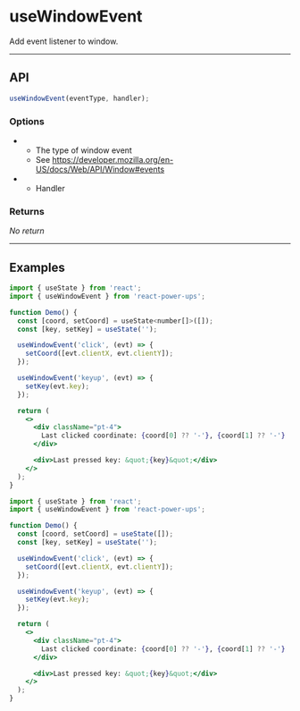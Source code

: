 


# useWindowEvent

Add event listener to window.

<hr className="custom-hr" />

## API

```js
useWindowEvent(eventType, handler);
```

### Options

- <Param name="eventType" type="string" isRequired />

  - The type of window event
  - See https://developer.mozilla.org/en-US/docs/Web/API/Window#events

- <Param name="handler" type="(ev: WindowEventMap[T]) => any" isRequired />

  - Handler

### Returns

_No return_

<hr className="custom-hr" />

## Examples

<BrowserWindow>
  <Demo />
</BrowserWindow>

<Tabs>
<TabItem value="JS" label="JS">

```jsx
import { useState } from 'react';
import { useWindowEvent } from 'react-power-ups';

function Demo() {
  const [coord, setCoord] = useState<number[]>([]);
  const [key, setKey] = useState('');

  useWindowEvent('click', (evt) => {
    setCoord([evt.clientX, evt.clientY]);
  });

  useWindowEvent('keyup', (evt) => {
    setKey(evt.key);
  });

  return (
    <>
      <div className="pt-4">
        Last clicked coordinate: {coord[0] ?? '-'}, {coord[1] ?? '-'}
      </div>

      <div>Last pressed key: &quot;{key}&quot;</div>
    </>
  );
}
```

</TabItem>
<TabItem value="TS" label="TS" default>

```jsx
import { useState } from 'react';
import { useWindowEvent } from 'react-power-ups';

function Demo() {
  const [coord, setCoord] = useState([]);
  const [key, setKey] = useState('');

  useWindowEvent('click', (evt) => {
    setCoord([evt.clientX, evt.clientY]);
  });

  useWindowEvent('keyup', (evt) => {
    setKey(evt.key);
  });

  return (
    <>
      <div className="pt-4">
        Last clicked coordinate: {coord[0] ?? '-'}, {coord[1] ?? '-'}
      </div>

      <div>Last pressed key: &quot;{key}&quot;</div>
    </>
  );
}
```

</TabItem>
</Tabs>
